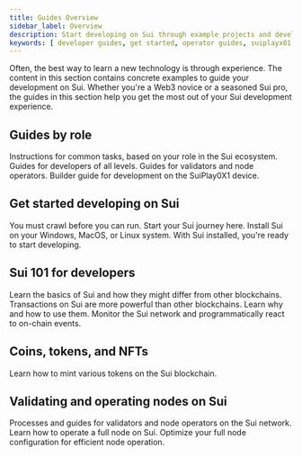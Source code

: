 ```yaml
---
title: Guides Overview
sidebar_label: Overview
description: Start developing on Sui through example projects and developer guides.
keywords: [ developer guides, get started, operator guides, suiplayx01 guides, sui 101, coins, tokens, nfts ]
---
```


Often, the best way to learn a new technology is through experience. The content in this section contains concrete examples to guide your development on Sui. Whether you're a Web3 novice or a seasoned Sui pro, the guides in this section help you get the most out of your Sui development experience.

## Guides by role

Instructions for common tasks, based on your role in the Sui ecosystem.
<Cards>
<Card title="Developer guides" href="/guides/developer">
Guides for developers of all levels.
</Card>
<Card title="Operator guides" href="/guides/operator">
Guides for validators and node operators.
</Card>
<Card title="SuiPlay0X1 guide" href="/guides/suiplay0x1">
Builder guide for development on the SuiPlay0X1 device.
</Card>
</Cards>

## Get started developing on Sui

You must crawl before you can run. Start your Sui journey here.
<Cards>
<Card title="Install Sui" href="/guides/developer/getting-started/sui-install">
Install Sui on your Windows, MacOS, or Linux system.
</Card>
<Card title="Your first Sui dApp" href="/guides/developer/first-app">
With Sui installed, you're ready to start developing.
</Card>
</Cards>

## Sui 101 for developers

Learn the basics of Sui and how they might differ from other blockchains.
<Cards>
<Card title="Transactions on Sui" href="/guides/developer/sui-101/building-ptb">
Transactions on Sui are more powerful than other blockchains. Learn why and how to use them.
</Card>
<Card title="Access time on chain" href="/guides/developer/sui-101/access-time" />
<Card title="Using events" href="/guides/developer/sui-101/using-events">
Monitor the Sui network and programmatically react to on-chain events.
</Card>
</Cards>

## Coins, tokens, and NFTs

Learn how to mint various tokens on the Sui blockchain.
<Cards>
<Card title="Currencies and tokens" href="/guides/developer/currency" />
<Card title="NFTs" href="/guides/developer/nft" />
</Cards>

## Validating and operating nodes on Sui

Processes and guides for validators and node operators on the Sui network.
<Cards>
<Card title="Validator configuration" href="/guides/operator/validator/validator-config" />
<Card title="Run a Sui full node" href="/guides/operator/sui-full-node">
Learn how to operate a full node on Sui.
</Card>
<Card title="Full node data management" href="/guides/operator/data-management">
Optimize your full node configuration for efficient node operation.
</Card>
<Card title="Sui bridge node configuration" href="/guides/operator/bridge-node-configuration">
</Card>
</Cards>
